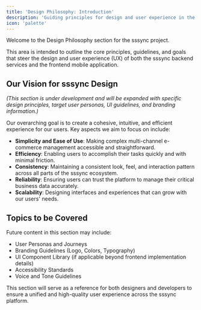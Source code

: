 ```yaml
---
title: 'Design Philosophy: Introduction'
description: 'Guiding principles for design and user experience in the sssync application suite.'
icon: 'palette'
---
```


Welcome to the Design Philosophy section for the sssync project.

This area is intended to outline the core principles, guidelines, and goals that steer the design and user experience (UX) of both the sssync backend services and the frontend mobile application.

## Our Vision for sssync Design

*(This section is under development and will be expanded with specific design principles, target user personas, UI guidelines, and branding information.)*

Our overarching goal is to create a cohesive, intuitive, and efficient experience for our users. Key aspects we aim to focus on include:

-   **Simplicity and Ease of Use**: Making complex multi-channel e-commerce management accessible and straightforward.
-   **Efficiency**: Enabling users to accomplish their tasks quickly and with minimal friction.
-   **Consistency**: Maintaining a consistent look, feel, and interaction pattern across all parts of the sssync ecosystem.
-   **Reliability**: Ensuring users can trust the platform to manage their critical business data accurately.
-   **Scalability**: Designing interfaces and experiences that can grow with our users' needs.

## Topics to be Covered

Future content in this section may include:

-   User Personas and Journeys
-   Branding Guidelines (Logo, Colors, Typography)
-   UI Component Library (if applicable beyond frontend implementation details)
-   Accessibility Standards
-   Voice and Tone Guidelines

This section will serve as a reference for both designers and developers to ensure a unified and high-quality user experience across the sssync platform. 